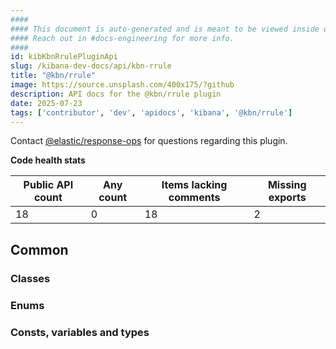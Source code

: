 ```yaml
---
####
#### This document is auto-generated and is meant to be viewed inside our experimental, new docs system.
#### Reach out in #docs-engineering for more info.
####
id: kibKbnRrulePluginApi
slug: /kibana-dev-docs/api/kbn-rrule
title: "@kbn/rrule"
image: https://source.unsplash.com/400x175/?github
description: API docs for the @kbn/rrule plugin
date: 2025-07-23
tags: ['contributor', 'dev', 'apidocs', 'kibana', '@kbn/rrule']
---
```




Contact [@elastic/response-ops](https://github.com/orgs/elastic/teams/response-ops) for questions regarding this plugin.

**Code health stats**

| Public API count  | Any count | Items lacking comments | Missing exports |
|-------------------|-----------|------------------------|-----------------|
| 18 | 0 | 18 | 2 |

## Common

### Classes
<DocDefinitionList data={kbnRruleObj.common.classes}/>

### Enums
<DocDefinitionList data={kbnRruleObj.common.enums}/>

### Consts, variables and types
<DocDefinitionList data={kbnRruleObj.common.misc}/>

